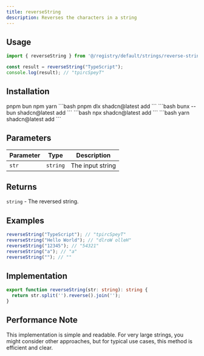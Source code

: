 ```yaml
---
title: reverseString
description: Reverses the characters in a string
---
```


## Usage

```typescript
import { reverseString } from '@/registry/default/strings/reverse-string';

const result = reverseString("TypeScript");
console.log(result); // "tpircSpeyT"
```

## Installation

<Tabs groupId="language" defaultValue="pnpm" persist>
  <TabsList>
    <TabsTrigger value="pnpm">
      pnpm
    </TabsTrigger>
    <TabsTrigger value="bun">
      bun
    </TabsTrigger>
    <TabsTrigger value="npm">
      npm
    </TabsTrigger>
    <TabsTrigger value="yarn">
      yarn
    </TabsTrigger>
  </TabsList>
  <TabsContent value="pnpm">
    ```bash
    pnpm dlx shadcn@latest add
    ```
  </TabsContent>
  <TabsContent value="bun">
    ```bash
    bunx --bun shadcn@latest add
    ```
  </TabsContent>
  <TabsContent value="npm">
    ```bash
    npx shadcn@latest add
    ```
  </TabsContent>
  <TabsContent value="yarn">
    ```bash
    yarn shadcn@latest add
    ```
  </TabsContent>
</Tabs>

## Parameters

| Parameter | Type     | Description      |
|-----------|----------|------------------|
| `str`     | `string` | The input string |

## Returns

`string` - The reversed string.

## Examples

```typescript
reverseString("TypeScript"); // "tpircSpeyT"
reverseString("Hello World"); // "dlroW olleH"
reverseString("12345"); // "54321"
reverseString("a"); // "a"
reverseString(""); // ""
```

## Implementation

```typescript
export function reverseString(str: string): string {
  return str.split('').reverse().join('');
}
```

## Performance Note

This implementation is simple and readable. For very large strings, you might consider other approaches, but for typical use cases, this method is efficient and clear.
